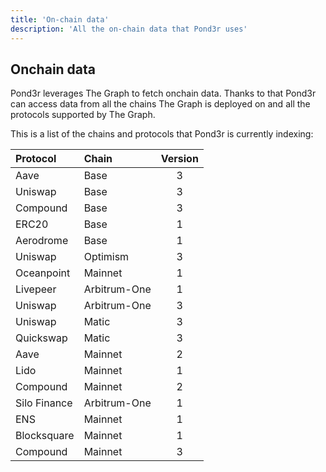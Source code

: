 ```yaml
---
title: 'On-chain data'
description: 'All the on-chain data that Pond3r uses'
---
```


## Onchain data

Pond3r leverages The Graph to fetch onchain data. Thanks to that Pond3r can access data from all the chains The Graph is deployed on and all the protocols supported by The Graph.

This is a list of the chains and protocols that Pond3r is currently indexing:

| Protocol | Chain | Version |
|:---------|:-------|:-------:|
| Aave | Base | 3 |
| Uniswap | Base | 3 |
| Compound | Base | 3 |
| ERC20 | Base | 1 |
| Aerodrome | Base | 1 |
| Uniswap | Optimism | 3 |
| Oceanpoint | Mainnet | 1 |
| Livepeer | Arbitrum-One | 1 |
| Uniswap | Arbitrum-One | 3 |
| Uniswap | Matic | 3 |
| Quickswap | Matic | 3 |
| Aave | Mainnet | 2 |
| Lido | Mainnet | 1 |
| Compound | Mainnet | 2 |
| Silo Finance | Arbitrum-One | 1 |
| ENS | Mainnet | 1 |
| Blocksquare | Mainnet | 1 |
| Compound | Mainnet | 3 |